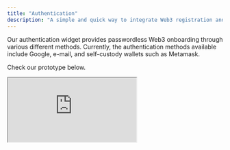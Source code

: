 ```yaml
---
title: "Authentication"
description: "A simple and quick way to integrate Web3 registration and login on your application"
---
```


Our authentication widget provides passwordless Web3 onboarding through various different methods. Currently, the authentication methods available include Google, e-mail, and self-custody wallets such as Metamask.

Check our prototype below.

<div
  className="w-full"
  style={{
    height: "750px",
  }}
>
  <iframe
    src="https://widgets-embed.lumxstudios.com/send?params=eyJDTElFTlRfSUQiOiJiYzVkZDU5ZS0xNmJkLTQ4YmItOGIxYS04MzQ3M2I1MjVkNzIiLCJET01BSU5fT1JJR0lOIjoiZmlsZTovLyIsImxvY2FsZSI6ImVuX1VTIiwidHlwZSI6ImF1dGgiLCJpdGVtSWQiOiIiLCJvcHRpb25zIjp7InRoZW1lIjoiZGFyayJ9LCJpc01vZGFsIjp0cnVlfQ=="
    allow="clipboard-write"
    style={{
      background: "#16181A",
      display: "block",
      flexGrow: "1",
      borderRadius: "16px",
      border: "none",
      zIndex: "2147483640",
      marginLeft: "auto",
      marginRight: "auto",
      padding: "20px",
      height: "100%",
      width: "100%",
    }}
  />
</div>

## Usage

Copy the following code to the head of your website.

```JavaScript
<script src="https://widgets.lumxstudios.com"></script>

<script>
    widget.init({ clientId: <CLIENT_ID>, type: 'auth' })
</script>
```

You can also call **widget.init** on any event on your application such as on-click or on-submit.

## Events

To seamlessly incorporate the widget into your app, it's essential to monitor the emitted events. These events come in four distinct types.

#### INIT_IFRAME

When it has been called and loaded successfully.

#### USER_INFO

When user information is saved in the localStorage of the parent page. Contains the following user details.

```JavaScript
{
  username: string
  address:string
  avatar:string
  token:string
}
```

#### CLOSE_IFRAME

When widget is closed and removed from the page.

#### END_AUTH

When the authorization proccess is finished. User can then be redirected to the next page.
